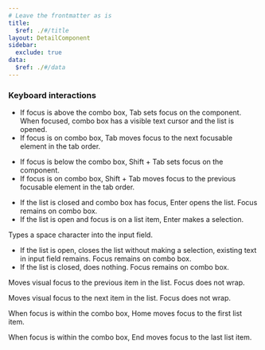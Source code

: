 ```yaml
---
# Leave the frontmatter as is
title:
  $ref: ./#/title
layout: DetailComponent
sidebar:
  exclude: true
data:
  $ref: ./#/data
---
```


### Keyboard interactions

<KeyboardControls>
<KeyboardControl keyOrCombos="Tab">

- If focus is above the combo box, Tab sets focus on the component. When focused, combo box has a visible text cursor and the list is opened.
- If focus is on combo box, Tab moves focus to the next focusable element in the tab order.

</KeyboardControl>
<KeyboardControl keyOrCombos="Shift + Tab">

- If focus is below the combo box, Shift + Tab sets focus on the component.
- If focus is on combo box, Shift + Tab moves focus to the previous focusable element in the tab order.

</KeyboardControl>
<KeyboardControl keyOrCombos="Enter">

- If the list is closed and combo box has focus, Enter opens the list. Focus remains on combo box.
- If the list is open and focus is on a list item, Enter makes a selection.

</KeyboardControl>
<KeyboardControl keyOrCombos="Space">

Types a space character into the input field.

</KeyboardControl>
<KeyboardControl keyOrCombos="Escape">

- If the list is open, closes the list without making a selection, existing text in input field remains. Focus remains on combo box.
- If the list is closed, does nothing. Focus remains on combo box.

</KeyboardControl>
<KeyboardControl keyOrCombos="↑">

Moves visual focus to the previous item in the list. Focus does not wrap.

</KeyboardControl>
<KeyboardControl keyOrCombos="↓">

Moves visual focus to the next item in the list. Focus does not wrap.

</KeyboardControl>
<KeyboardControl keyOrCombos="Home">

When focus is within the combo box, Home moves focus to the first list item.

</KeyboardControl>
<KeyboardControl keyOrCombos="End">

When focus is within the combo box, End moves focus to the last list item.

</KeyboardControl>
</KeyboardControls>
